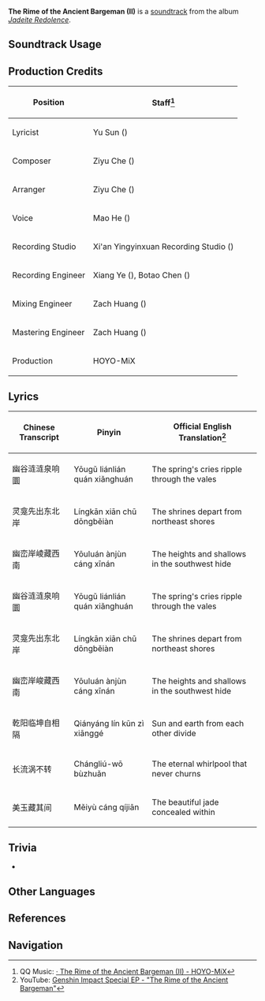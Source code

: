 {{Soundtrack Infobox
|image          = Jadeite Redolence.png
|album          = Jadeite Redolence
|disc           = 1
|number         = 26
|featured       =
|featured2      =
|featured3      =
|featured_disc  =
|featured_disc2 =
|featured_disc3 =
|youtube_id     = N-mTwaUTqQQ
|spotify_id     = 5zKLqIPQ3LI8w5xFhrk5mo
|previous       = The Rime of the Ancient Bargeman
|next           = Chenyu Fisherman's Song
}}
'''The Rime of the Ancient Bargeman (II)''' is a [[soundtrack]] from the album ''[[Jadeite Redolence]]''.

==Soundtrack Usage==
{{Soundtrack Usage
|special_displayed = Bosu//riding bamboo raft
}}
<!--
==Other Arrangements==
{{Files by Category Gallery|Media Using an Unreleased Arrangement of {{subst:#titleparts:{{subst:PAGENAME}}}} Soundtrack}}
-->
==Production Credits==
{| class="wikitable sortable"
|-
! Position
! Staff<ref>QQ Music: [https://y.qq.com/n/ryqq/songDetail/002EO6vD4c9JZ8 {{zh|幽谷舟咏}}·{{zh|其二}} The Rime of the Ancient Bargeman (II) - HOYO-MiX]</ref>
|-
! Lyricist
| Yu Sun ({{zh|孙宇}})
|-
! Composer
| Ziyu Che ({{zh|车子玉}})
|-
! Arranger
| Ziyu Che ({{zh|车子玉}})
|-
! Voice
| Mao He ({{zh|贺茅}})
|-
! Recording Studio
| Xi'an Yingyinxuan Recording Studio ({{zh|西安影音炫录音棚}})
|-
! Recording Engineer
| Xiang Ye ({{zh|叶翔}}), Botao Chen ({{zh|陈博涛}})
|-
! Mixing Engineer
| Zach Huang ({{zh|黄巍}})
|-
! Mastering Engineer
| Zach Huang ({{zh|黄巍}})
|-
! Production
| HOYO-MiX
|}

==Lyrics==
{| class="fandom-table"
!Chinese Transcript
!Pinyin
!Official English Translation<ref name="Genshin Impact Special EP -2">YouTube: [https://youtu.be/5DnxpbOsFVo?si=KinixnIb3jEGVM2t Genshin Impact Special EP - "The Rime of the Ancient Bargeman"]</ref>
|-
|幽谷涟涟泉响圜 
|Yōugǔ liánlián quán xiǎnghuán 
| The spring's cries ripple through the vales
|-
|灵龛先出东北岸
|Língkān xiān chū dōngběiàn
|The shrines depart from northeast shores
|-
|幽峦岸崚藏西南
|Yōuluán ànjùn cáng xīnán
|The heights and shallows in the southwest hide
|-
|幽谷涟涟泉响圜
|Yōugǔ liánlián quán xiǎnghuán
|The spring's cries ripple through the vales
|-
|灵龛先出东北岸
|Língkān xiān chū dōngběiàn
|The shrines depart from northeast shores
|-
|幽峦岸峻藏西南
|Yōuluán ànjùn cáng xīnán
|The heights and shallows in the southwest hide
|-
|乾阳临坤自相隔
|Qiányáng lín kūn zì xiānggé 
|Sun and earth from each other divide
|-
|长流涡不转
|Chángliú-wō bùzhuǎn
|The eternal whirlpool that never churns
|-
|美玉藏其间
|Měiyù cáng qíjiān
|The beautiful jade concealed within
|}

==Trivia==
* {{Transclude|The Rime of the Ancient Bargeman|BambooRaftTheme1|section=1}}

==Other Languages==
{{Other Languages|default_hidden=1
|en       = The Rime of the Ancient Bargeman (II)
|zhs      = 幽谷舟咏·其二
|zhs_rm   = Yōugǔ Zhōuyǒng - Qí Èr
|zht      = 幽谷舟詠·其二
|zht_rm   = Yōugǔ Zhōuyǒng - Qí Èr
|zh_tl    = 
|ja       = 幽谷の舟唄・二
|ja_rm    = Yuukoku no Funauta - Ni
|ja_tl    = 
}}

==References==
{{Reflist}}

==Navigation==
{{Soundtrack Navbox|Jadeite Redolence}}